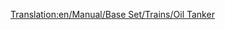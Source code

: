 [[Translation:en/Manual/Base Set/Trains/Oil Tanker]]
{{it/Manual/Base Set/Trains/Vagoni|NormalCost=€ 2.342
|Name=Vagone cisterna per petrolio
|NormalWeight=24 / 54 t
|Picture=[[File:en/Manual/Base Set/Trains/Oiltanker.png]]
|NormalCapacity=30.000 litri di petrolio
|MonoCost="
|MonoWeight=24 / 59 t
|MonoCapacity=35.000 litri di petrolio
|MagCost="
|MagWeight=24 / 61 t
|MagCapacity=37.000 litri di petrolio
|Description=I carri cisterna  sono concepiti per contenere liquidi come [[it/Petrolio|petrolio]] in questo caso. Questo carro è disponibile i climi [[en/Clima#temperato|temperato]], [[en/Clima#sub-artico|sub artico]] e [[en/Clima#tropicale |tropicale]].
}}